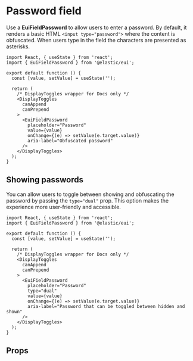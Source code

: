 # Password field


<EuiFormRowCallout />

Use a **EuiFieldPassword** to allow users to enter a password. By default, it renders a basic HTML `<input type="password">` where the content is obfuscated. When users type in the field the characters are presented as asterisks.

```tsx interactive
import React, { useState } from 'react';
import { EuiFieldPassword } from '@elastic/eui';

export default function () {
  const [value, setValue] = useState('');

  return (
    /* DisplayToggles wrapper for Docs only */
    <DisplayToggles
      canAppend
      canPrepend
    >
      <EuiFieldPassword
        placeholder="Password"
        value={value}
        onChange={(e) => setValue(e.target.value)}
        aria-label="Obfuscated password"
      />
    </DisplayToggles>
  );
}
```

## Showing passwords

You can allow users to toggle between showing and obfuscating the password by passing the `type="dual"` prop. This option makes the experience more user-friendly and accessible.

```tsx interactive
import React, { useState } from 'react';
import { EuiFieldPassword } from '@elastic/eui';

export default function () {
  const [value, setValue] = useState('');

  return (
    /* DisplayToggles wrapper for Docs only */
    <DisplayToggles
      canAppend
      canPrepend
    >
      <EuiFieldPassword
        placeholder="Password"
        type="dual"
        value={value}
        onChange={(e) => setValue(e.target.value)}
        aria-label="Password that can be toggled between hidden and shown"
      />
    </DisplayToggles>
  );
}
```

## Props


<PropTable definition={docgen.EuiFieldPassword} />
